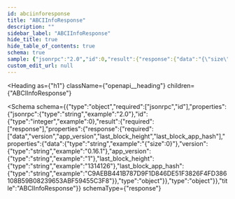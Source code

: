 ```yaml
---
id: abciinforesponse
title: "ABCIInfoResponse"
description: ""
sidebar_label: "ABCIInfoResponse"
hide_title: true
hide_table_of_contents: true
schema: true
sample: {"jsonrpc":"2.0","id":0,"result":{"response":{"data":"{\"size\":0}","version":"0.16.1","app_version":"1","last_block_height":"1314126","last_block_app_hash":"C9AEBB441B787D9F1D846DE51F3826F4FD386108B59B08239653ABF59455C3F8"}}}
custom_edit_url: null
---
```



<Heading
  as={"h1"}
  className={"openapi__heading"}
  children={"ABCIInfoResponse"}
>
</Heading>





<Schema
  schema={{"type":"object","required":["jsonrpc","id"],"properties":{"jsonrpc":{"type":"string","example":"2.0"},"id":{"type":"integer","example":0},"result":{"required":["response"],"properties":{"response":{"required":["data","version","app_version","last_block_height","last_block_app_hash"],"properties":{"data":{"type":"string","example":"{\"size\":0}"},"version":{"type":"string","example":"0.16.1"},"app_version":{"type":"string","example":"1"},"last_block_height":{"type":"string","example":"1314126"},"last_block_app_hash":{"type":"string","example":"C9AEBB441B787D9F1D846DE51F3826F4FD386108B59B08239653ABF59455C3F8"}},"type":"object"}},"type":"object"}},"title":"ABCIInfoResponse"}}
  schemaType={"response"}
>
  
</Schema>
            